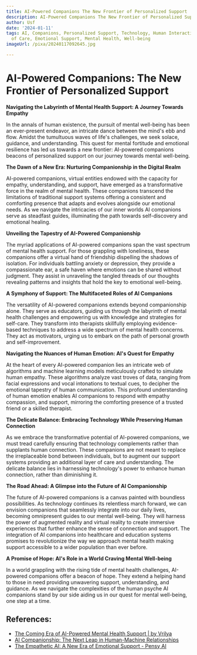 ```yaml
---
title: AI-Powered Companions The New Frontier of Personalized Support
description: AI-Powered Companions The New Frontier of Personalized Support
author: Usf
date: '2024-01-11'
tags: AI, Companions, Personalized Support, Technology, Human Interaction, Future
  of Care, Emotional Support, Mental Health, Well-being
imageUrl: /pixa/20240117092645.jpg

---
```

#  AI-Powered  Companions:  The New Frontier of Personalized Support

**Navigating the Labyrinth of Mental Health Support: A Journey  Towards  Empathy**

In the annals of human existence, the pursuit of mental well-being has been an ever-present endeavor, an intricate dance between the mind's ebb and flow. Amidst  the tumultuous waves of life's challenges, we  seek solace, guidance, and  understanding. This quest for mental fortitude and emotional resilience  has led us towards a new frontier:  AI-powered companions beacons of personalized  support on our journey towards mental  well-being.

**The Dawn of a New Era: Nurturing Companionship in the Digital Realm**

AI-powered companions, virtual entities endowed with the capacity for empathy, understanding,  and support, have  emerged as a transformative force in the realm  of mental health. These companions transcend the limitations of traditional support systems offering a consistent and comforting presence that adapts and evolves alongside our emotional needs. As we navigate the intricacies of our inner worlds AI  companions serve as steadfast guides, illuminating the path towards self-discovery and emotional healing.

**Unveiling the Tapestry of AI-Powered Companionship**

The myriad applications of AI-powered  companions span the vast spectrum of mental health support. For  those grappling with loneliness, these  companions offer a virtual hand of friendship dispelling the shadows of isolation. For individuals  battling anxiety or depression, they provide a compassionate ear, a safe haven  where emotions can  be shared without judgment. They assist in  unraveling the tangled threads  of our thoughts revealing patterns  and insights that hold the key to emotional well-being.

**A  Symphony of Support: The Multifaceted Roles of AI Companions**

The versatility of  AI-powered companions extends beyond companionship alone. They serve as educators, guiding  us through the labyrinth of mental  health challenges and empowering us with knowledge and strategies for  self-care. They transform into therapists skillfully employing evidence-based techniques  to address a wide spectrum of mental health concerns. They act as motivators, urging us to embark on the path  of personal growth and  self-improvement.

**Navigating the Nuances of Human Emotion: AI's Quest for Empathy**

At the heart of every AI-powered companion lies an intricate web of algorithms and machine learning models meticulously crafted to simulate human empathy. These algorithms  analyze vast troves of data,  ranging from facial expressions and vocal  intonations to textual cues, to decipher the emotional tapestry of human communication. This profound understanding of human emotion enables AI companions to respond with  empathy compassion, and support, mirroring the comforting presence  of a trusted friend  or a skilled therapist.

**The Delicate Balance: Embracing  Technology While Preserving Human Connection**

As we embrace the  transformative potential of AI-powered companions,  we must tread carefully ensuring that technology complements rather than supplants human connection. These companions are not meant to replace the irreplaceable bond between individuals, but to augment our  support systems  providing an  additional layer of care and understanding. The delicate balance lies  in  harnessing technology's power to enhance human connection, rather than diminishing it.

**The Road Ahead: A Glimpse  into the Future of AI Companionship**

The future of AI-powered companions is a canvas painted with boundless possibilities. As technology continues its relentless march forward, we can envision companions that seamlessly integrate into our daily  lives,  becoming omnipresent guides to our mental well-being. They will harness the power  of augmented reality and virtual reality to create immersive experiences  that further enhance the sense of connection  and support. The integration  of AI companions into healthcare  and education systems promises to revolutionize the way we approach mental health making support  accessible to a wider population than ever before.

**A Promise of Hope: AI's Role in a World Craving Mental Well-being**

In  a world grappling with the rising tide of mental health challenges, AI-powered companions  offer a beacon of hope. They  extend  a helping hand  to those in need providing unwavering support, understanding, and guidance. As we navigate the complexities of the human psyche AI companions stand by  our side aiding us in our quest for mental well-being, one step at a  time.

## References:
- [The Coming Era of AI-Powered Mental Health Support | by Vrilya](https://medium.com/@vrilyajarac/the-coming-era-of-ai-companions-and-mental-health-support-e86beb8482c1)
- [AI Companionship: The Next Leap in Human-Machine Relationships](https://medium.com/@CharacterXAI/ai-companionship-the-next-leap-in-human-machine-relationships-4b31107edcce)
- [The Empathetic AI: A New Era of Emotional Support - Pensy AI](https://newsletter.pensyai.com/p/the-empathetic-ai-a-new-era-of-emotional)
